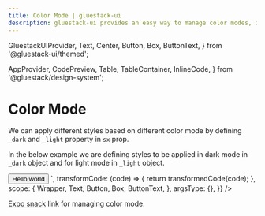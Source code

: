 ```yaml
---
title: Color Mode | gluestack-ui
description: gluestack-ui provides an easy way to manage color modes, in this guide we will learn how we can change and manage color modes.
---
```


  GluestackUIProvider,
  Text,
  Center,
  Button,
  Box,
  ButtonText,
} from '@gluestack-ui/themed';

  AppProvider,
  CodePreview,
  Table,
  TableContainer,
  InlineCode,
} from '@gluestack/design-system';

<Meta title="ui/Styling/Color Mode" />

# Color Mode

We can apply different styles based on different color mode by defining `_dark` and `_light` property in `sx` prop.

In the below example we are defining styles to be applied in dark mode in `_dark` object and for light mode in `_light` object.

<AppProvider>
  <CodePreview
    showComponentRenderer={true}
    showArgsController={false}
    metaData={{
      code: `
     <>
 <Button
 $dark-bg="$blue600"
  $light-bg="$red600"
        >
          <ButtonText>Hello world</ButtonText>
        </Button>
     </>
      `,
      transformCode: (code) => {
        return transformedCode(code);
      },
      scope: {
        Wrapper,
        Text,
        Button,
        Box,
        ButtonText,
      },
      argsType: {},
    }}
  />
</AppProvider>

[Expo snack](https://snack.expo.dev/@gluestack/gluestack-ui-color-mode) link for managing color mode.

